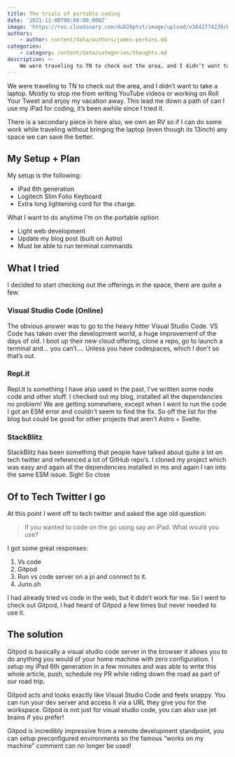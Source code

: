 ```yaml
---
title: The trials of portable coding
date: '2021-11-08T00:00:00.000Z'
image: 'https://res.cloudinary.com/dub20ptvt/image/upload/v1642774239/Blog%20Posts/lum3qzy9gojjhtcpndmp.webp'
authors:
    - author: content/data/authors/james-perkins.md
categories:
    - category: content/data/categories/thoughts.md
description: >-
    We were traveling to TN to check out the area, and I didn’t want to take a laptop. Mostly to stop me from writing YouTube videos or working on Roll Your Tweet and enjoy my vacation away.
---
```


We were traveling to TN to check out the area, and I didn’t want to take a laptop. Mostly to stop me from writing YouTube videos or working on Roll Your Tweet and enjoy my vacation away. This lead me down a path of can I use my iPad for coding, it’s been awhile since I tried it.

There is a secondary piece in here also, we own an RV so if I can do some work while traveling without bringing the laptop (even though its 13inch) any space we can save the better.

## My Setup + Plan

My setup is the following:

-   iPad 6th generation
-   Logitech Slim Folio Keyboard
-   Extra long lightening cord for the charge.

What I want to do anytime I’m on the portable option

-   Light web development
-   Update my blog post (built on Astro)
-   Must be able to run terminal commands

## What I tried

I decided to start checking out the offerings in the space, there are quite a few.

### Visual Studio Code (Online)

The obvious answer was to go to the heavy hitter Visual Studio Code. VS Code has taken over the development world, a huge improvement of the days of old. I boot up their new cloud offering, clone a repo, go to launch a terminal and… you can’t…. Unless you have codespaces, which I don’t so that’s out.

### Repl.it

Repl.it is something I have also used in the past, I’ve written some node code and other stuff. I checked out my blog, installed all the dependencies no problem! We are getting somewhere, except when I went to run the code I got an ESM error and couldn’t seem to find the fix. So off the list for the blog but could be good for other projects that aren’t Astro + Svelte.

### StackBlitz

StackBlitz has been something that people have talked about quite a lot on tech twitter and referenced a lot of GitHub repo’s. I cloned my project which was easy and again all the dependencies installed in ms and again I ran into the same ESM issue. Sigh! So close

## Of to Tech Twitter I go

At this point I went off to tech twitter and asked the age old question:

> If you wanted to code on the go using say an iPad. What would you use?

I got some great responses:

1. Vs code
2. Gitpod
3. Run vs code server on a pi and connect to it.
4. Juno.sh

I had already tried vs code in the web, but it didn’t work for me. So I went to check out Gitpod, I had heard of Gitpod a few times but never needed to use it.

## The solution

Gitpod is basically a visual studio code server in the browser it allows you to do anything you would of your home machine with zero configuration. I setup my iPad 6th generation in a few minutes and was able to write this whole article, push, schedule my PR while riding down the road as part of our road trip.

Gitpod acts and looks exactly like Visual Studio Code and feels snappy. You can run your dev server and access it via a URL they give you for the workspace. Gitpod is not just for visual studio code, you can also use jet brains if you prefer!

Gitpod is incredibly impressive from a remote development standpoint, you can setup preconfigured environments so the famous “works on my machine” comment can no longer be used!
